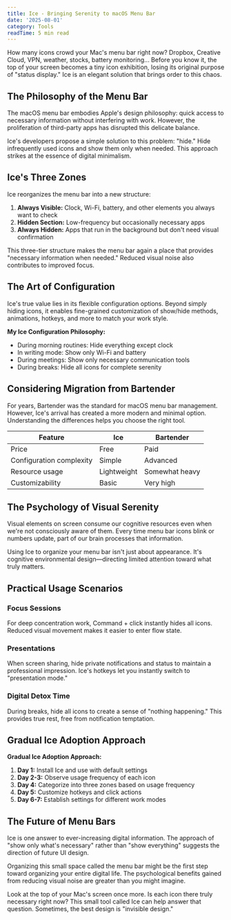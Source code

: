 ```yaml
---
title: Ice - Bringing Serenity to macOS Menu Bar
date: '2025-08-01'
category: Tools
readTime: 5 min read
---
```


How many icons crowd your Mac's menu bar right now? Dropbox, Creative Cloud, VPN, weather, stocks, battery monitoring... Before you know it, the top of your screen becomes a tiny icon exhibition, losing its original purpose of "status display." Ice is an elegant solution that brings order to this chaos.

## The Philosophy of the Menu Bar

The macOS menu bar embodies Apple's design philosophy: quick access to necessary information without interfering with work. However, the proliferation of third-party apps has disrupted this delicate balance.

Ice's developers propose a simple solution to this problem: "hide." Hide infrequently used icons and show them only when needed. This approach strikes at the essence of digital minimalism.

## Ice's Three Zones

Ice reorganizes the menu bar into a new structure:

1. **Always Visible:** Clock, Wi-Fi, battery, and other elements you always want to check
2. **Hidden Section:** Low-frequency but occasionally necessary apps
3. **Always Hidden:** Apps that run in the background but don't need visual confirmation

This three-tier structure makes the menu bar again a place that provides "necessary information when needed." Reduced visual noise also contributes to improved focus.

## The Art of Configuration

Ice's true value lies in its flexible configuration options. Beyond simply hiding icons, it enables fine-grained customization of show/hide methods, animations, hotkeys, and more to match your work style.

**My Ice Configuration Philosophy:**

- During morning routines: Hide everything except clock
- In writing mode: Show only Wi-Fi and battery
- During meetings: Show only necessary communication tools
- During breaks: Hide all icons for complete serenity

## Considering Migration from Bartender

For years, Bartender was the standard for macOS menu bar management. However, Ice's arrival has created a more modern and minimal option. Understanding the differences helps you choose the right tool.

| Feature | Ice | Bartender |
|---------|-----|-----------|
| Price | Free | Paid |
| Configuration complexity | Simple | Advanced |
| Resource usage | Lightweight | Somewhat heavy |
| Customizability | Basic | Very high |

## The Psychology of Visual Serenity

Visual elements on screen consume our cognitive resources even when we're not consciously aware of them. Every time menu bar icons blink or numbers update, part of our brain processes that information.

Using Ice to organize your menu bar isn't just about appearance. It's cognitive environmental design—directing limited attention toward what truly matters.

## Practical Usage Scenarios

### Focus Sessions

For deep concentration work, Command + click instantly hides all icons. Reduced visual movement makes it easier to enter flow state.

### Presentations

When screen sharing, hide private notifications and status to maintain a professional impression. Ice's hotkeys let you instantly switch to "presentation mode."

### Digital Detox Time

During breaks, hide all icons to create a sense of "nothing happening." This provides true rest, free from notification temptation.

## Gradual Ice Adoption Approach

**Gradual Ice Adoption Approach:**

1. **Day 1:** Install Ice and use with default settings
2. **Day 2-3:** Observe usage frequency of each icon
3. **Day 4:** Categorize into three zones based on usage frequency
4. **Day 5:** Customize hotkeys and click actions
5. **Day 6-7:** Establish settings for different work modes

## The Future of Menu Bars

Ice is one answer to ever-increasing digital information. The approach of "show only what's necessary" rather than "show everything" suggests the direction of future UI design.

Organizing this small space called the menu bar might be the first step toward organizing your entire digital life. The psychological benefits gained from reducing visual noise are greater than you might imagine.

Look at the top of your Mac's screen once more. Is each icon there truly necessary right now? This small tool called Ice can help answer that question. Sometimes, the best design is "invisible design."